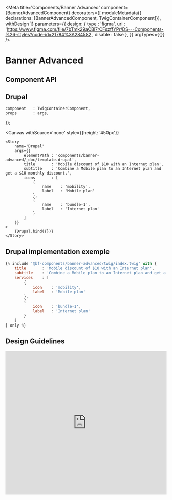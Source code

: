 
<Meta
    title='Components/Banner Advanced'
    component={BannerAdvancedComponent}
    decorators={[
        moduleMetadata({ declarations: [BannerAdvancedComponent, TwigContainerComponent]}),
        withDesign
    ]}
    parameters={{
        design: {
            type    : 'figma',
            url     : 'https://www.figma.com/file/7bTmk29aCBl7rCFszffYPr/DS---Components-%26-styles?node-id=21784%3A284582',
            disable : false
        },
    }}
    argTypes={{}}
/>

# Banner Advanced

## Component API

<ArgsTable of={BannerAdvancedComponent} />


## Drupal

    component   : TwigContainerComponent,
    props       : args,
});

<Canvas
    withSource='none'
    style={{height: '450px'}}
>
    <Story
        name='Drupal'
        args={{
            elementPath : 'components/banner-advanced/_doc/template.drupal',
            title       : 'Mobile discount of $10 with an Internet plan',
            subtitle    : 'Combine a Mobile plan to an Internet plan and get a $10 monthly discount.',
            icons       : [
                {
                    name    : 'mobility',
                    label   : 'Mobile plan'
                },
                {
                    name    : 'bundle-1',
                    label   : 'Internet plan'
                }
            ]
        }}
    >
        {Drupal.bind({})}
    </Story>
</Canvas>


## Drupal implementation exemple

```jsx
{% include '@bf-components/banner-advanced/twig/index.twig' with {
    title       : 'Mobile discount of $10 with an Internet plan',
    subtitle    : 'Combine a Mobile plan to an Internet plan and get a $10 monthly discount.',
    services    : [
        {
            icon    : 'mobility',
            label   : 'Mobile plan'
        },
        {
            icon    : 'bundle-1',
            label   : 'Internet plan'
        }
    ]
} only %}
```


## Design Guidelines

<iframe width='100%' height='450' src='https://www.figma.com/embed?embed_host=share&url=https%3A%2F%2Fwww.figma.com%2Ffile%2F7bTmk29aCBl7rCFszffYPr%2FDS---Components-%26-styles%3Fnode-id%3D21784%3A284582' frameBorder='0' allowFullScreen></iframe>
